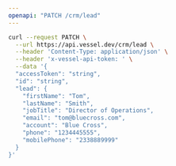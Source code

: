```yaml
---
openapi: "PATCH /crm/lead"
---
```


<RequestExample>

```bash Request
curl --request PATCH \
  --url https://api.vessel.dev/crm/lead \
  --header 'Content-Type: application/json' \
  --header 'x-vessel-api-token: ' \
  --data '{
  "accessToken": "string",
  "id": "string",
  "lead": {
    "firstName": "Tom",
    "lastName": "Smith",
    "jobTitle": "Director of Operations",
    "email": "tom@bluecross.com",
    "account": "Blue Cross",
    "phone": "1234445555",
    "mobilePhone": "2338889999"
  }
}'
```

</RequestExample>

